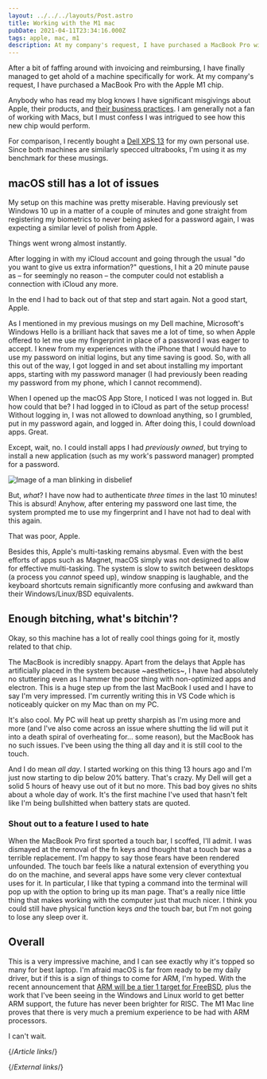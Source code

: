 ```yaml
---
layout: ../../../layouts/Post.astro
title: Working with the M1 mac
pubDate: 2021-04-11T23:34:16.000Z
tags: apple, mac, m1
description: At my company's request, I have purchased a MacBook Pro with the Apple M1 chip.
---
```



After a bit of faffing around with invoicing and reimbursing, I have finally managed to get ahold of a machine specifically for work. At my company's request, I have purchased a MacBook Pro with the Apple M1 chip.

Anybody who has read my blog knows I have significant misgivings about Apple, their products, and [their business practices][drink-cider]. I am generally not a fan of working with Macs, but I must confess I was intrigued to see how this new chip would perform.

For comparison, I recently bought a [Dell XPS 13][dell-xps-13] for my own personal use. Since both machines are similarly specced ultrabooks, I'm using it as my benchmark for these musings.

## macOS still has a lot of issues

My setup on this machine was pretty miserable. Having previously set Windows 10 up in a matter of a couple of minutes and gone straight from registering my biometrics to never being asked for a password again, I was expecting a similar level of polish from Apple.

Things went wrong almost instantly.

After logging in with my iCloud account and going through the usual "do you want to give us extra information?" questions, I hit a 20 minute pause as – for seemingly no reason – the computer could not establish a connection with iCloud any more.

<Tweet id="1380153014347046914" />

In the end I had to back out of that step and start again. Not a good start, Apple.

As I mentioned in my previous musings on my Dell machine, Microsoft's Windows Hello is a brilliant hack that saves me a lot of time, so when Apple offered to let me use my fingerprint in place of a password I was eager to accept. I knew from my experiences with the iPhone that I would have to use my password on initial logins, but any time saving is good. So, with all this out of the way, I got logged in and set about installing my important apps, starting with my password manager (I had previously been reading my password from my phone, which I cannot recommend).

When I opened up the macOS App Store, I noticed I was not logged in. But how could that be? I had logged in to iCloud as part of the setup process! Without logging in, I was not allowed to download anything, so I grumbled, put in my password again, and logged in. After doing this, I could download apps. Great.

Except, wait, no. I could install apps I had _previously owned_, but trying to install a new application (such as my work's password manager) prompted for a password.

![Image of a man blinking in disbelief](/images/blink.webp)

But, _what_? I have now had to authenticate _three times_ in the last 10 minutes! This is absurd! Anyhow, after entering my password one last time, the system prompted me to use my fingerprint and I have not had to deal with this again.

That was poor, Apple.

Besides this, Apple's multi-tasking remains abysmal. Even with the best efforts of apps such as Magnet, macOS simply was not designed to allow for effective multi-tasking. The system is slow to switch between desktops (a process you _cannot_ speed up), window snapping is laughable, and the keyboard shortcuts remain significantly more confusing and awkward than their Windows/Linux/BSD equivalents.

## Enough bitching, what's bitchin'?

Okay, so this machine has a lot of really cool things going for it, mostly related to that chip.

The MacBook is incredibly snappy. Apart from the delays that Apple has artificially placed in the system because ~aesthetics~, I have had absolutely no stuttering even as I hammer the poor thing with non-optimized apps and electron. This is a huge step up from the last MacBook I used and I have to say I'm very impressed. I'm currently writing this in VS Code which is noticeably quicker on my Mac than on my PC.

It's also cool. My PC will heat up pretty sharpish as I'm using more and more (and I've also come across an issue where shutting the lid will put it into a death spiral of overheating for… some reason), but the MacBook has no such issues. I've been using the thing all day and it is still cool to the touch.

And I do mean _all day_. I started working on this thing 13 hours ago and I'm just now starting to dip below 20% battery. That's crazy. My Dell will get a solid 5 hours of heavy use out of it but no more. This bad boy gives no shits about a whole day of work. It's the first machine I've used that hasn't felt like I'm being bullshitted when battery stats are quoted.

### Shout out to a feature I used to hate

When the MacBook Pro first sported a touch bar, I scoffed, I'll admit. I was dismayed at the removal of the fn keys and thought that a touch bar was a terrible replacement. I'm happy to say those fears have been rendered unfounded. The touch bar feels like a natural extension of everything you do on the machine, and several apps have some very clever contextual uses for it. In particular, I like that typing a command into the terminal will pop up with the option to bring up its man page. That's a really nice little thing that makes working with the computer just that much nicer. I think you could still have physical function keys _and_ the touch bar, but I'm not going to lose any sleep over it.

## Overall

This is a very impressive machine, and I can see exactly why it's topped so many for best laptop. I'm afraid macOS is far from ready to be my daily driver, but if this is a sign of things to come for ARM, I'm hyped. With the recent announcement that [ARM will be a tier 1 target for FreeBSD][freebsd-list], plus the work that I've been seeing in the Windows and Linux world to get better ARM support, the future has never been brighter for RISC. The M1 Mac line proves that there is very much a premium experience to be had with ARM processors.

I can't wait.

{/*Article links*/}

[drink-cider]: ../2018/apple-drink-the-cider
[dell-xps-13]: ../2021/dell-xps-13-thoughts

{/*External links*/}

[freebsd-list]: https://lists.freebsd.org/pipermail/freebsd-arm/2021-April/023602.html
